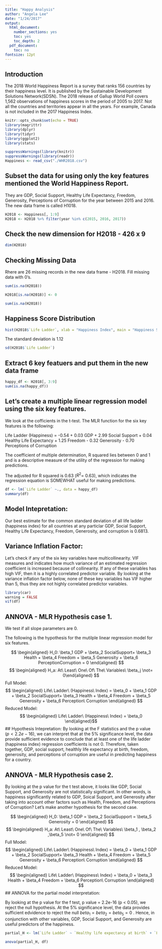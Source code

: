 ```yaml
---
title: "Happy Analysis"
author: "Angela Lee"
date: "1/24/2017"
output: 
  html_document:
    number_sections: yes
    toc: yes
    toc_depth: 2
  pdf_document:
    toc: no
fontsize: 12pt
---
```




## Introduction
The 2018 World Happiness Report is a survey that ranks 156 countries by their happiness level. It is published by the Sustainable Development Solutions Network(SDSN). The 2018 release of Gallup World Poll covers 1,562 observations of happiness scores in the period of 2005 to 2017. Not all the countries and territories appear in all the years. For example, Canada is not included in the 2017 Happiness Index. 


```r
knitr::opts_chunk$set(echo = TRUE)
library(magrittr)
library(dplyr)
library(tidyr)
library(ggplot2)
library(stats)

suppressWarnings(library(knitr))
suppressWarnings(library(readr))
Happiness <- read_csv("./WHR2018.csv")

```

##  Subset the data for using only the key features mentioned the World Happiness Report. 
They are GDP, Social Support, Healthy Life Expectancy, Freedom, Generosity, Perceptions of Corruption for the year between 2015 and 2016. The new data frame is called H1018.
```r

H2018 <- Happiness[, 1:9]
H2018 <- H2018 %>% filter(year %in% c(2015, 2016, 2017))

```


## Check the new dimension for H2018 - 426 x 9 

```r
dim(H2018)
```

## Checking Missing Data 

Rhere are 26 missing records in the new data frame - H2018. Fill missing data with 0's.

```r

sum(is.na(H2018))

H2018[is.na(H2018)] <- 0

sum(is.na(H2018))
```


## Happiness Score Distribution

```r
hist(H2018$`Life Ladder`, xlab = "Happiness Index", main = "Happiness Score Distribution - 2015, 2016, and 2018", col = "thistle")
```

The standard deviation is 1.12
```r
sd(H2018$`Life Ladder`)
```

## Extract 6 key featuers and put them in the new data frame

```r
happy_df <- H2018[, 3:9]
sum(is.na(happy_df))
```             

## Let's create a multiple linear regression model using the six key features. 


We look at the cofficients in the t-test. The MLR function for the six key features is the following:

Life Ladder (Happiness) = -0.54 + 0.03 GDP + 2.99 Social Support + 0.04 Healthy Life Expectancy + 1.25 Freedom - 0.32 Generosity - 0.70 Perceptions of Corruption

The coefficient of multiple determination, R squared lies between 0 and 1 and is a descriptive measure of the utility of the regression for making predictions.

The adjusted for R squared is 0.63  ($R^{2}$= 0.63), which indicates the regression equation is SOMEWHAT useful for making predictions.
```r
df <- lm(`Life Ladder` ~., data = happy_df)
summary(df)
```

## Model Intepretation:
Our best estimate for the common standard deviation of all life ladder (happiness index) for all countries at any particlar GDP, Social Support, Healthy Life Expectancy, Freedom, Generosity, and corruption is 0.6813. 

## Variance Inflation Factor: 

Let's check if any of the six key variables have multicollinearity. VIF measures and indicates how much variance of an estimated regression coefficient is increased because of collinearity. If any of these variables has high VIF, then it is a highly correlated predictor variable. By looking at the variance inflation factor below, none of these key variables has VIF higher than 5, thus they are not highly correlated predictor variables. 

```r
library(car)
warning = FALSE
vif(df)
```


## ANNOVA - MLR Hypothesis case 1. 

We test if all slope parameters are 0.

The following is the hypothesis for the mutilple linear regression model for six features.


$$   \begin{aligned} H_0: \beta_1 GDP + \beta_2 SocialSupport+ \beta_3 Health + \beta_4 Freedom + \beta_5 Generosity + \beta_6 PerceptionCorruption = 0 \end{aligned} $$
$$   \begin{aligned} H_a:  At\ Least\ One\ Of\ The\ Variables\ \beta_j \not= 0\end{aligned} $$
Full Model: 
$$   \begin{aligned} Life\ Ladder\ (Happiness\ Index) = \beta_0 + \beta_1 GDP + \beta_2 SocialSupport+ \beta_3 Health + \beta_4 Freedom + \beta_5 Generosity + \beta_6 Perception\ Corruption \end{aligned}  $$
Reduced Model:
$$   \begin{aligned} Life\ Ladder\ (Happiness\ Index) = \beta_0 \end{aligned}$$
## Hypothesis Intepretation:
By looking at the F statistics and the p value (${p < 2.2e-16 }$), we can interpret that at the 5% significance level, the data provide sufficient evidence to conclude that at least one of the life ladder (happiness index) regression coefficients is not 0. Therefore, taken together, GDP, social support, healthly life expectancy at birth, freedom, generosity, and perceptions of corruption are useful in predicting happiness for a country. 

## ANNOVA - MLR Hypothesis case 2. 

By looking at the p value for the t test above, it looks like GDP, Social Support, and Generosity are not statistically significant. In other words, is happiness significantly related to GDP, Soical Support, and Generosity after taking into account other factors such as Health, Freedom, and Perceptions of Corruption? Let's make another hypothesis for the second case.  

$$   \begin{aligned} H_0: \beta_1 GDP = \beta_2 SocialSupport = \beta_5 Generosity  = 0 \end{aligned} $$
$$   \begin{aligned} H_a: At\ Least\ One\ Of\ The\ Variables\  \beta_1 , \beta_2 ,\beta_5 \not= 0 \end{aligned} $$
Full Model: 
$$   \begin{aligned} Life\ Ladder\ (Happiness\ Index) = \beta_0 + \beta_1 GDP + \beta_2 SocialSupport+ \beta_3 Health + \beta_4 Freedom + \beta_5 Generosity + \beta_6 Perception\ Corruption \end{aligned}  $$
Reduced Model:
$$   \begin{aligned} Life\ Ladder\ (Happiness\ Index) = \beta_0 + \beta_3 Health + \beta_4 Freedom + \beta_6 Perception\ Corruption \end{aligned}  $$
## ANNOVA for the partial model interpretation: 

By looking at the p value for the f test, p value = 2.2e-16 (p < 0.05), we reject the null hypothesis. At the 5% significance level, the data provides sufficient edvidence to reject the null ${beta_1 = beta_2 = beta_5 = 0}$ . Hence, in conjunction with other variables, GDP, Social Support, and Generosity are useful predictors of the happiness. 
```r
partial_H <- lm(`Life Ladder` ~ `Healthy life expectancy at birth` + `Freedom to make life choices` + `Perceptions of corruption` , data = happy_df)

anova(partial_H, df)

```



